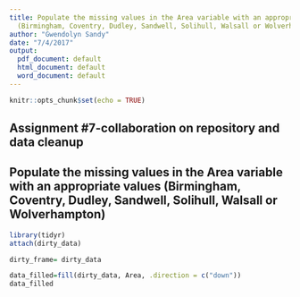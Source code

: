 ```yaml
---
title: Populate the missing values in the Area variable with an appropriate values
  (Birmingham, Coventry, Dudley, Sandwell, Solihull, Walsall or Wolverhampton)
author: "Gwendolyn Sandy"
date: "7/4/2017"
output:
  pdf_document: default
  html_document: default
  word_document: default
---
```



```r
knitr::opts_chunk$set(echo = TRUE)
```
## Assignment #7-collaboration on repository and data cleanup


## Populate the missing values in the Area variable with an appropriate values (Birmingham, Coventry, Dudley, Sandwell, Solihull, Walsall or Wolverhampton)

```r
library(tidyr)
attach(dirty_data)

dirty_frame= dirty_data

data_filled=fill(dirty_data, Area, .direction = c("down"))
data_filled

```

